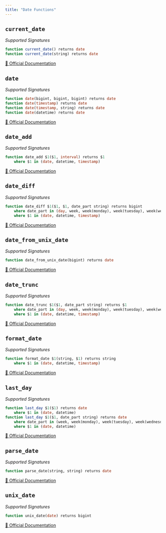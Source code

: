 ```yaml
---
title: "Date Functions"
---
```


## `current_date`

*Supported Signatures*
```sql
function current_date() returns date
function current_date(string) returns date
```
[🔗 Official Documentation](https://cloud.google.com/bigquery/docs/reference/standard-sql/functions-and-operators#current_date)

## `date`

*Supported Signatures*
```sql
function date(bigint, bigint, bigint) returns date
function date(timestamp) returns date
function date(timestamp, string) returns date
function date(datetime) returns date
```
[🔗 Official Documentation](https://cloud.google.com/bigquery/docs/reference/standard-sql/functions-and-operators#date)

## `date_add`

*Supported Signatures*
```sql
function date_add $1($1, interval) returns $1
	where $1 in (date, datetime, timestamp)
```
[🔗 Official Documentation](https://cloud.google.com/bigquery/docs/reference/standard-sql/functions-and-operators#date_add)

## `date_diff`

*Supported Signatures*
```sql
function date_diff $1($1, $1, date_part string) returns bigint
	where date_part in (day, week, week(monday), week(tuesday), week(wednesday), week(thursday), week(friday), week(saturday), week(sunday), isoweek, month, quarter, year, isoyear)
	where $1 in (date, datetime, timestamp)
```
[🔗 Official Documentation](https://cloud.google.com/bigquery/docs/reference/standard-sql/functions-and-operators#date_diff)

## `date_from_unix_date`

*Supported Signatures*
```sql
function date_from_unix_date(bigint) returns date
```
[🔗 Official Documentation](https://cloud.google.com/bigquery/docs/reference/standard-sql/functions-and-operators#date_from_unix_date)

## `date_trunc`

*Supported Signatures*
```sql
function date_trunc $1($1, date_part string) returns $1
	where date_part in (day, week, week(monday), week(tuesday), week(wednesday), week(thursday), week(friday), week(saturday), week(sunday), isoweek, month, quarter, year, isoyear)
	where $1 in (date, datetime, timestamp)
```
[🔗 Official Documentation](https://cloud.google.com/bigquery/docs/reference/standard-sql/functions-and-operators#date_trunc)

## `format_date`

*Supported Signatures*
```sql
function format_date $1(string, $1) returns string
	where $1 in (date, datetime, timestamp)
```
[🔗 Official Documentation](https://cloud.google.com/bigquery/docs/reference/standard-sql/functions-and-operators#format_date)

## `last_day`

*Supported Signatures*
```sql
function last_day $1($1) returns date
	where $1 in (date, datetime)
function last_day $1($1, date_part string) returns date
	where date_part in (week, week(monday), week(tuesday), week(wednesday), week(thursday), week(friday), week(saturday), week(sunday), isoweek, month, quarter, year, isoyear)
	where $1 in (date, datetime)
```
[🔗 Official Documentation](https://cloud.google.com/bigquery/docs/reference/standard-sql/functions-and-operators#last_day)

## `parse_date`

*Supported Signatures*
```sql
function parse_date(string, string) returns date
```
[🔗 Official Documentation](https://cloud.google.com/bigquery/docs/reference/standard-sql/functions-and-operators#parse_date)

## `unix_date`

*Supported Signatures*
```sql
function unix_date(date) returns bigint
```
[🔗 Official Documentation](https://cloud.google.com/bigquery/docs/reference/standard-sql/functions-and-operators#unix_date)


